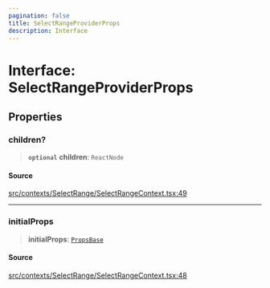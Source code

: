 ```yaml
---
pagination: false
title: SelectRangeProviderProps
description: Interface
---
```


# Interface: SelectRangeProviderProps

## Properties

### children?

> **`optional`** **children**: `ReactNode`

#### Source

[src/contexts/SelectRange/SelectRangeContext.tsx:49](https://github.com/gpbl/react-day-picker/blob/575f9be39/src/contexts/SelectRange/SelectRangeContext.tsx#L49)

***

### initialProps

> **initialProps**: [`PropsBase`](/api/latest/interfaces/PropsBase.mdx)

#### Source

[src/contexts/SelectRange/SelectRangeContext.tsx:48](https://github.com/gpbl/react-day-picker/blob/575f9be39/src/contexts/SelectRange/SelectRangeContext.tsx#L48)
